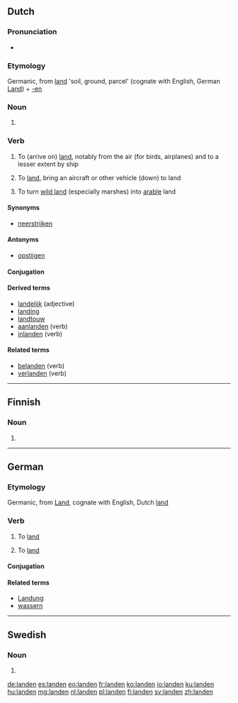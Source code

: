 {{also|Landen}}
==Dutch==

===Pronunciation===
* {{IPA|/ˈlɑn.də(n)/|lang=nl}}

===Etymology===
Germanic, from [[land]] 'soil, ground, parcel' (cognate with English, German [[Land]]) + [[-en]]

===Noun===
{{head|nl}}

# {{nl-noun-form|pl=1|land}}

===Verb===
{{nl-verb}}

# {{intransitive}} To (arrive on) [[land]], notably from the air (for birds, airplanes) and to a lesser extent by ship
# {{transitive}} To [[land]], bring an aircraft or other vehicle (down) to land
# {{transitive}} To turn [[wild land]] (especially marshes) into [[arable]] land

====Synonyms====
* [[neerstrijken]]

====Antonyms====
* [[opstijgen]]

====Conjugation====
{{nl-conj-wk|land|aux=zijn}}

====Derived terms====
* [[landelijk]] (adjective)
* [[landing]]
* [[landtouw]] {{n}}
* [[aanlanden]] (verb)
* [[inlanden]] (verb)

====Related terms====
* [[belanden]] (verb)
* [[verlanden]] (verb)

----

==Finnish==

===Noun===
{{head|fi|noun form}}

# {{fi-form of|type=noun|case=genitive|pl=singular|lande}}

----

==German==

===Etymology===
Germanic, from [[Land]], cognate with English, Dutch [[land]]

===Verb===
{{de-verb-weak|landet|landete|gelandet|auxiliary=both}}

# {{intransitive|auxiliary verb: sein|lang=de}} {{aviation|lang=de}} To [[land#English|land]]
# {{transitive|auxiliary verb: haben|lang=de}} {{aviation|lang=de}} To [[land#English|land]]

====Conjugation====
{{de-conj-weak|land|gelandet|hs|e}}

====Related terms====
* [[Landung]]
* [[wassern]]

----

==Swedish==

===Noun===
{{head|sv|noun form}}

# {{sv-noun-form-def-pl|land}}

[[de:landen]]
[[es:landen]]
[[eo:landen]]
[[fr:landen]]
[[ko:landen]]
[[io:landen]]
[[ku:landen]]
[[hu:landen]]
[[mg:landen]]
[[nl:landen]]
[[pl:landen]]
[[fi:landen]]
[[sv:landen]]
[[zh:landen]]